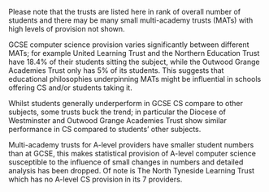 
Please note that the trusts are listed here in rank of overall number of students and there may be many small multi-academy trusts (MATs) with high levels of provision not shown.
 
GCSE computer science provision varies significantly between different MATs; for example United Learning Trust and the Northern Education Trust have 18.4% of their students sitting the subject, while the Outwood Grange Academies Trust only has 5% of its students. This suggests that educational philosophies underpinning MATs might be influential in schools offering CS and/or students taking it.
 
Whilst students generally underperform in GCSE CS compare to other subjects, some trusts buck the trend; in particular the Diocese of Westminster and Outwood Grange Academies Trust show similar performance in CS compared to students' other subjects.
 
Multi-academy trusts for A-level providers have smaller student numbers than at GCSE, this makes statistical provision of A-level computer science susceptible to the influence of small changes in numbers and detailed analysis has been dropped. Of note is The North Tyneside Learning Trust which has no A-level CS provision in its 7 providers.

